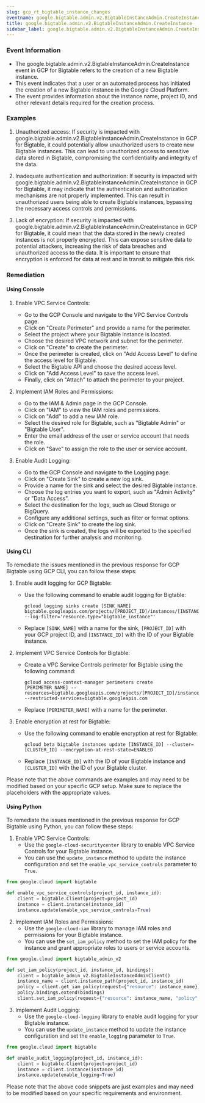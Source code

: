 ```yaml
--- 
slug: gcp_rt_bigtable_instance_changes
eventname: google.bigtable.admin.v2.BigtableInstanceAdmin.CreateInstance
title: google.bigtable.admin.v2.BigtableInstanceAdmin.CreateInstance
sidebar_label: google.bigtable.admin.v2.BigtableInstanceAdmin.CreateInstance
---
```

                       
### Event Information

- The google.bigtable.admin.v2.BigtableInstanceAdmin.CreateInstance event in GCP for Bigtable refers to the creation of a new Bigtable instance.
- This event indicates that a user or an automated process has initiated the creation of a new Bigtable instance in the Google Cloud Platform.
- The event provides information about the instance name, project ID, and other relevant details required for the creation process.


### Examples

1. Unauthorized access: If security is impacted with google.bigtable.admin.v2.BigtableInstanceAdmin.CreateInstance in GCP for Bigtable, it could potentially allow unauthorized users to create new Bigtable instances. This can lead to unauthorized access to sensitive data stored in Bigtable, compromising the confidentiality and integrity of the data.

2. Inadequate authentication and authorization: If security is impacted with google.bigtable.admin.v2.BigtableInstanceAdmin.CreateInstance in GCP for Bigtable, it may indicate that the authentication and authorization mechanisms are not properly implemented. This can result in unauthorized users being able to create Bigtable instances, bypassing the necessary access controls and permissions.

3. Lack of encryption: If security is impacted with google.bigtable.admin.v2.BigtableInstanceAdmin.CreateInstance in GCP for Bigtable, it could mean that the data stored in the newly created instances is not properly encrypted. This can expose sensitive data to potential attackers, increasing the risk of data breaches and unauthorized access to the data. It is important to ensure that encryption is enforced for data at rest and in transit to mitigate this risk.

### Remediation

#### Using Console

1. Enable VPC Service Controls:
   - Go to the GCP Console and navigate to the VPC Service Controls page.
   - Click on "Create Perimeter" and provide a name for the perimeter.
   - Select the project where your Bigtable instance is located.
   - Choose the desired VPC network and subnet for the perimeter.
   - Click on "Create" to create the perimeter.
   - Once the perimeter is created, click on "Add Access Level" to define the access level for Bigtable.
   - Select the Bigtable API and choose the desired access level.
   - Click on "Add Access Level" to save the access level.
   - Finally, click on "Attach" to attach the perimeter to your project.

2. Implement IAM Roles and Permissions:
   - Go to the IAM & Admin page in the GCP Console.
   - Click on "IAM" to view the IAM roles and permissions.
   - Click on "Add" to add a new IAM role.
   - Select the desired role for Bigtable, such as "Bigtable Admin" or "Bigtable User".
   - Enter the email address of the user or service account that needs the role.
   - Click on "Save" to assign the role to the user or service account.

3. Enable Audit Logging:
   - Go to the GCP Console and navigate to the Logging page.
   - Click on "Create Sink" to create a new log sink.
   - Provide a name for the sink and select the desired Bigtable instance.
   - Choose the log entries you want to export, such as "Admin Activity" or "Data Access".
   - Select the destination for the logs, such as Cloud Storage or BigQuery.
   - Configure any additional settings, such as filter or format options.
   - Click on "Create Sink" to create the log sink.
   - Once the sink is created, the logs will be exported to the specified destination for further analysis and monitoring.

#### Using CLI

To remediate the issues mentioned in the previous response for GCP Bigtable using GCP CLI, you can follow these steps:

1. Enable audit logging for GCP Bigtable:
   - Use the following command to enable audit logging for Bigtable:
     ```
     gcloud logging sinks create [SINK_NAME] bigtable.googleapis.com/projects/[PROJECT_ID]/instances/[INSTANCE_ID] --log-filter='resource.type="bigtable_instance"'
     ```
   - Replace `[SINK_NAME]` with a name for the sink, `[PROJECT_ID]` with your GCP project ID, and `[INSTANCE_ID]` with the ID of your Bigtable instance.

2. Implement VPC Service Controls for Bigtable:
   - Create a VPC Service Controls perimeter for Bigtable using the following command:
     ```
     gcloud access-context-manager perimeters create [PERIMETER_NAME] --resources=bigtable.googleapis.com/projects/[PROJECT_ID]/instances/[INSTANCE_ID] --restricted-services=bigtable.googleapis.com
     ```
   - Replace `[PERIMETER_NAME]` with a name for the perimeter.

3. Enable encryption at rest for Bigtable:
   - Use the following command to enable encryption at rest for Bigtable:
     ```
     gcloud beta bigtable instances update [INSTANCE_ID] --cluster=[CLUSTER_ID] --encryption-at-rest-state=ENABLED
     ```
   - Replace `[INSTANCE_ID]` with the ID of your Bigtable instance and `[CLUSTER_ID]` with the ID of your Bigtable cluster.

Please note that the above commands are examples and may need to be modified based on your specific GCP setup. Make sure to replace the placeholders with the appropriate values.

#### Using Python

To remediate the issues mentioned in the previous response for GCP Bigtable using Python, you can follow these steps:

1. Enable VPC Service Controls:
   - Use the `google-cloud-securitycenter` library to enable VPC Service Controls for your Bigtable instance.
   - You can use the `update_instance` method to update the instance configuration and set the `enable_vpc_service_controls` parameter to `True`.

```python
from google.cloud import bigtable

def enable_vpc_service_controls(project_id, instance_id):
    client = bigtable.Client(project=project_id)
    instance = client.instance(instance_id)
    instance.update(enable_vpc_service_controls=True)
```

2. Implement IAM Roles and Permissions:
   - Use the `google-cloud-iam` library to manage IAM roles and permissions for your Bigtable instance.
   - You can use the `set_iam_policy` method to set the IAM policy for the instance and grant appropriate roles to users or service accounts.

```python
from google.cloud import bigtable_admin_v2

def set_iam_policy(project_id, instance_id, bindings):
    client = bigtable_admin_v2.BigtableInstanceAdminClient()
    instance_name = client.instance_path(project_id, instance_id)
    policy = client.get_iam_policy(request={"resource": instance_name})
    policy.bindings.extend(bindings)
    client.set_iam_policy(request={"resource": instance_name, "policy": policy})
```

3. Implement Audit Logging:
   - Use the `google-cloud-logging` library to enable audit logging for your Bigtable instance.
   - You can use the `update_instance` method to update the instance configuration and set the `enable_logging` parameter to `True`.

```python
from google.cloud import bigtable

def enable_audit_logging(project_id, instance_id):
    client = bigtable.Client(project=project_id)
    instance = client.instance(instance_id)
    instance.update(enable_logging=True)
```

Please note that the above code snippets are just examples and may need to be modified based on your specific requirements and environment.


 
